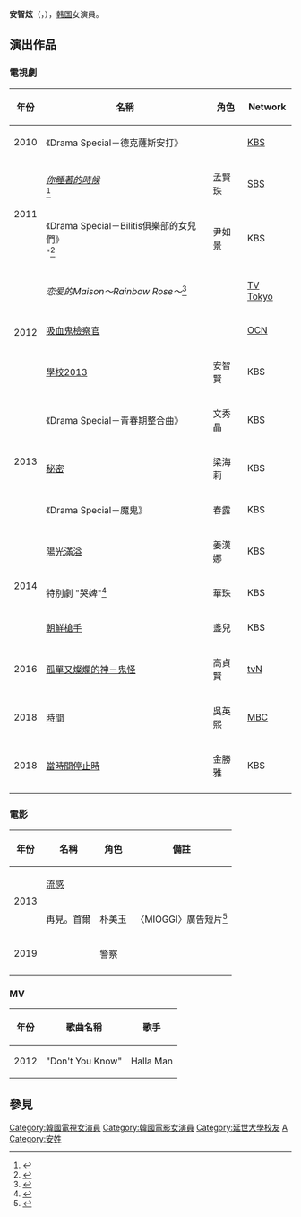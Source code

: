{{lead section|time=2016-11-08T09:24:11+00:00}}
{{藝人
| 姓名 = 安智炫
| 類型 = 女演員
| 圖片 = '시간이 멈추는 그때' 제작발표회 안지현.jpg
| 圖片尺寸 = 200px
| 圖片簡介 = 
| 暱稱 = 
| 外文名 = 안지현
| 外文 = ko
| 羅馬拼音 = Ahn Ji-hyun
| 國籍 = {{KOR}}
| 民族 = 
| 出生日期 = {{birth_date_and_age|1992|7|10}}
| 出生地點 = {{KOR}}[[釜山廣域市|釜山廣域市]]
| 職業 = [[演員|演員]]
| 語言 = [[韓語|韓語]]
| 教育程度 = [[延世大學|延世大學]]東亞地區國際研究系
| 宗教信仰 = 
| 出道日期 = 2010年
| 出道作 = Drama Special《德克薩斯安打》
| 代表作 = 
| 唱片公司 = 
| 經紀公司 = Koom Entertainment
| 網站 = 
| 相關團體 = 
| 獎項 = 
| IMDb =  
}}
'''安智炫'''（{{lang-ko|'''안지현'''}}，{{bd|1992年|7月10日}}），[[韩国|韩国]]女演員。

== 演出作品 ==
=== 電視劇 ===

{| class="wikitable" style="width: 500px; margin-bottom: 10px; overflow: visible;" spellcheck="false" data-gramm_id="d8b2ff33-4c8f-2b1c-a10d-68f6b7068a39" data-gramm="true" data-gramm_editor="true"
! width="10" |年份
!名稱
!角色
! Network
|-
| 2010 
|《Drama Special－德克薩斯安打》
|
|[[韓國放送公社|KBS]]
|-
| rowspan="2" |2011 
|''[[你睡著的時候|你睡著的時候]]<br>
''<ref>{{Cite web|url=http://www.allkpop.com/article/2011/06/infinites-sung-yeol-gets-kissed-on-sbss-while-you-were-sleeping|title=Infinite's Sung Yeol gets kissed on SBS's ''While You Were Sleeping''|accessdate=2015-01-13|date=7 June 2011|archive-date=2015-01-13|archive-url=https://web.archive.org/web/20150113140009/http://www.allkpop.com/article/2011/06/infinites-sung-yeol-gets-kissed-on-sbss-while-you-were-sleeping|dead-url=no}}</ref> 
|孟賢珠
|[[SBS_(韓國)|SBS]]
|-
|《Drama Special－Bilitis俱樂部的女兒們》<br>"<ref>{{Cite web|url=http://koreajoongangdaily.joins.com/news/article/article.aspx?aid=2940397|title=Lesbians in drama test society's limits|accessdate=2015-01-13|date=19 August 2011|archive-date=2014-07-14|archive-url=https://web.archive.org/web/20140714233248/http://koreajoongangdaily.joins.com/news/article/article.aspx?aid=2940397|dead-url=no}}</ref> 
|尹如景
|KBS
|-
| rowspan="3" |2012 
| ''恋爱的Maison～Rainbow Rose～''<ref>{{Cite web|url=http://mwave.interest.me/enewsworld/en/article/2080/rainbow-rose-wraps-filming|title=''Rainbow Rose'' Wraps Filming|accessdate=2015-01-14|date=12 December 2011|archive-url=https://web.archive.org/web/20150114145050/http://mwave.interest.me/enewsworld/en/article/2080/rainbow-rose-wraps-filming|archive-date=2015-01-14|dead-url=yes}}</ref> 
| 
|[[東京電視台|TV Tokyo]]
|-
|[[吸血鬼檢察官|吸血鬼檢察官]]<br>
| 
|[[ONE_PIECE|OCN]]
|-
|[[學校2013|學校2013]]<br>
|安智賢
|KBS
|-
| rowspan="3" |2013 
|《Drama Special－青春期整合曲》 
|文秀晶
|KBS
|-  
|[[秘密_(2013年電視劇)|秘密]]<br>
|梁海莉 
|KBS
|-
|《Drama Special－魔鬼》
|春露
|KBS
|-
| rowspan="3" |2014 
|[[陽光滿溢|陽光滿溢]]<br>
|姜漢娜
|KBS
|-
|特別劇 "哭婢"<ref>{{Cite web|url=http://www.hancinema.net/korean-drama-of-the-week-drama-special--the-crying-woman-71372.html|title=Korean drama of the week ''Drama Special - The Crying Woman''|accessdate=2015-01-13|date=17 July 2014|archive-date=2014-08-30|archive-url=https://web.archive.org/web/20140830085715/http://www.hancinema.net/korean-drama-of-the-week-drama-special--the-crying-woman-71372.html|dead-url=no}}</ref> 
|華珠
|KBS
|-
|[[朝鮮槍手|朝鮮槍手]]<br>
|盞兒 
|KBS
|-
|2016
|[[孤單又燦爛的神－鬼怪|孤單又燦爛的神－鬼怪]]
|高貞賢
|[[TVN|tvN]]
|-
|2018
|[[時間_(韓國電視劇)|時間]]
|吳英熙
|[[文化廣播_(韓國)|MBC]]
|-
|2018
|[[時間停止的瞬間|當時間停止時]]
|金勝雅
|KBS
|-
|}

=== 電影 ===

{| class="wikitable" style="width: 500px; margin-bottom: 10px; overflow: visible;" spellcheck="false" data-gramm_id="e0313447-c4f1-231c-b53b-1601b70852c4" data-gramm="true" data-gramm_editor="true"
! width="10" |年份
!名稱
!角色
!備註
|-
| rowspan="2" | 2013 
|[[流感_(電影)|流感]]
|
|
|-
|再見。首爾
|朴美玉
|〈MIOGGI〉廣告短片<ref>{{cite web|url=http://www.youtube.com/watch?v=gq0bi8BVhHE|title=MIOGGI x 全新代言人金汎微電影《再見。首爾》（官方足本）|date=6 June 2013|website=MIOGGI HONGKONG Official YouTube|language=ko,zh|access-date=2019-11-17|archive-date=2014-11-13|archive-url=https://web.archive.org/web/20141113084829/http://www.youtube.com/watch?v=gq0bi8BVhHE|dead-url=no}}</ref>
|-
| 2019
|{{link-ko|惡質警察|악질경찰 (2019년 영화)}}
|警察
|
|-
|}

=== MV ===

{| class="wikitable" style="width: 500px; margin-bottom: 10px; overflow: visible;" spellcheck="false" data-gramm_id="9a3df3e7-d3a2-9968-9d2a-f5129d9bf647" data-gramm="true" data-gramm_editor="true"
! width="10" |年份
!歌曲名稱
!歌手
|-
| 2012 
| "Don't You Know" 
| Halla Man
|}

== 參見 ==
{{Reflist|2}}

{{DEFAULTSORT:Ahn Ji-Hyun}}
[[Category:韓國電視女演員|Category:韓國電視女演員]]
[[Category:韓國電影女演員|Category:韓國電影女演員]]
[[Category:延世大學校友|Category:延世大學校友]]
[[Category:釜山廣域市出身人物|A]]
[[Category:安姓|Category:安姓]]